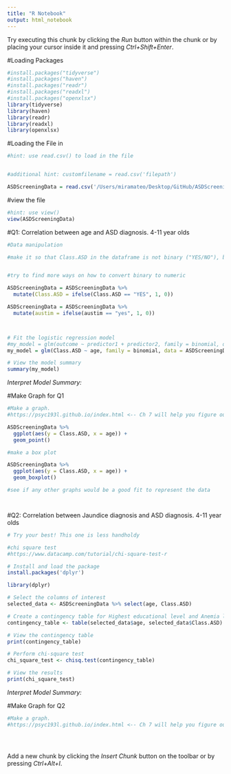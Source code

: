 ```yaml
---
title: "R Notebook"
output: html_notebook
---
```



Try executing this chunk by clicking the *Run* button within the chunk or by placing your cursor inside it and pressing *Ctrl+Shift+Enter*. 

#Loading Packages

```r
#install.packages("tidyverse")
#install.packages("haven")
#install.packages("readr")
#install.packages("readxl")
#install.packages("openxlsx")
library(tidyverse)
library(haven)
library(readr)
library(readxl)
library(openxlsx)
```


#Loading the File in

```r
#hint: use read.csv() to load in the file


#additional hint: customfilename = read.csv('filepath')

ASDScreeningData = read.csv('/Users/miramateo/Desktop/GitHub/ASDScreeningDataChildren.csv')
```


#view the file
```r
#hint: use view() 
view(ASDScreeningData)

```


#Q1: Correlation between age and ASD diagnosis. 4-11 year olds
```r
#Data manipulation

#make it so that Class.ASD in the dataframe is not binary ("YES/NO"), but numeric (1/0). There are many ways which this can be done. ifelse() is one way. 


#try to find more ways on how to convert binary to numeric

ASDScreeningData = ASDScreeningData %>%
  mutate(Class.ASD = ifelse(Class.ASD == "YES", 1, 0))

ASDScreeningData = ASDScreeningData %>%
  mutate(austim = ifelse(austim == "yes", 1, 0))



# Fit the logistic regression model 
#my_model = glm(outcome ~ predictor1 + predictor2, family = binomial, data = customfilename)
my_model = glm(Class.ASD ~ age, family = binomial, data = ASDScreeningData)

# View the model summary 
summary(my_model)


```

*Interpret Model Summary:*


#Make Graph for Q1
```r
#Make a graph.
#https://psyc193l.github.io/index.html <-- Ch 7 will help you figure out  

ASDScreeningData %>%
  ggplot(aes(y = Class.ASD, x = age)) +
  geom_point()

#make a box plot 

ASDScreeningData %>%
  ggplot(aes(y = Class.ASD, x = age)) +
  geom_boxplot()

#see if any other graphs would be a good fit to represent the data




```




#Q2: Correlation between Jaundice diagnosis and ASD diagnosis. 4-11 year olds
```r
# Try your best! This one is less handholdy

#chi square test 
#https://www.datacamp.com/tutorial/chi-square-test-r

# Install and load the package
install.packages('dplyr')

library(dplyr)

# Select the columns of interest
selected_data <- ASDScreeningData %>% select(age, Class.ASD)

# Create a contingency table for Highest educational level and Anemia level
contingency_table <- table(selected_data$age, selected_data$Class.ASD)

# View the contingency table
print(contingency_table)

# Perform chi-square test
chi_square_test <- chisq.test(contingency_table)

# View the results
print(chi_square_test)

```

*Interpret Model Summary:*


#Make Graph for Q2
```r
#Make a graph.
#https://psyc193l.github.io/index.html <-- Ch 7 will help you figure out  





```


Add a new chunk by clicking the *Insert Chunk* button on the toolbar or by pressing *Ctrl+Alt+I*.
